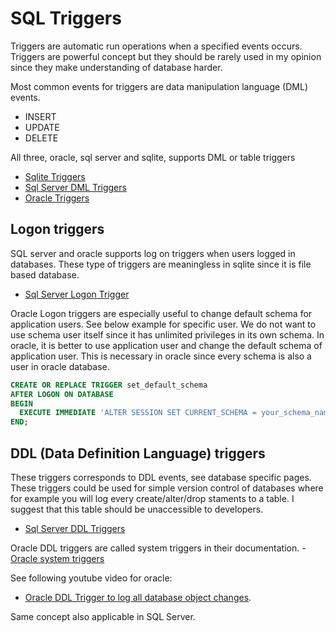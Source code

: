 # SQL Triggers

Triggers are automatic run operations when a specified events occurs.
Triggers are powerful concept but they should be rarely used in my opinion since they make understanding of database harder.

Most common events for triggers are data manipulation language (DML) events.

- INSERT
- UPDATE
- DELETE

All three, oracle, sql server and sqlite, supports DML or table triggers

- [Sqlite Triggers](https://www.sqlite.org/lang_createtrigger.html)
- [Sql Server DML Triggers](https://learn.microsoft.com/en-us/sql/relational-databases/triggers/dml-triggers?view=sql-server-ver16)
- [Oracle Triggers](https://docs.oracle.com/en/database/oracle/oracle-database/23/tdddg/using-triggers.html)




## Logon triggers


SQL server and oracle supports log on triggers when users logged in databases.
These type of triggers are meaningless in sqlite since it is file based database.

- [Sql Server Logon Trigger](https://learn.microsoft.com/en-us/sql/relational-databases/triggers/logon-triggers?view=sql-server-ver16)

Oracle Logon triggers are especially useful to change default schema for application users.
See below example for specific user.
We do not want to use schema user itself since it has unlimited privileges in its own schema.
In oracle, it is better to use application user and change the default schema of application user.
This is necessary in oracle since every schema is also a user in oracle database.



```sql
CREATE OR REPLACE TRIGGER set_default_schema
AFTER LOGON ON DATABASE
BEGIN
  EXECUTE IMMEDIATE 'ALTER SESSION SET CURRENT_SCHEMA = your_schema_name';
END;
```

## DDL (Data Definition Language) triggers

These triggers corresponds to DDL events, 
see database specific pages.
These triggers could be used for simple version control of databases where for example you will log every create/alter/drop staments to a table.
I suggest that this table should be unaccessible to developers.

- [Sql Server DDL Triggers](https://learn.microsoft.com/en-us/sql/relational-databases/triggers/ddl-triggers?view=sql-server-ver16)


Oracle DDL triggers are called system triggers in their documentation.
- [Oracle system triggers](https://docs.oracle.com/en/database/oracle/oracle-database/19/lnpls/CREATE-TRIGGER-statement.html)

See following youtube video for oracle:
	
- [Oracle DDL Trigger to log all database object changes](https://www.youtube.com/watch?v=qiAPG2rP3sA).

Same concept also applicable in SQL Server.
